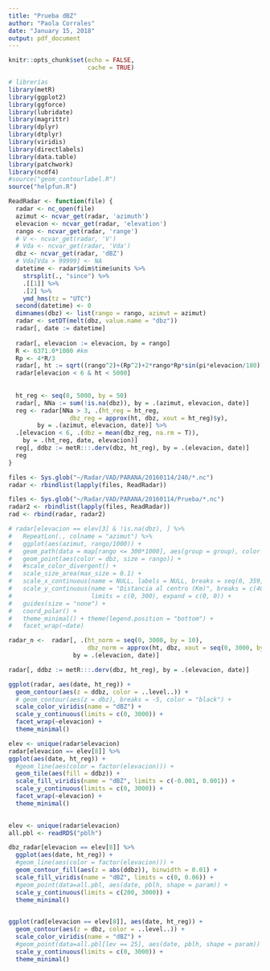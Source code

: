```yaml
---
title: "Prueba dBZ"
author: "Paola Corrales"
date: "January 15, 2018"
output: pdf_document
---
```


```r
knitr::opts_chunk$set(echo = FALSE,
                      cache = TRUE)

# librerías
library(metR)
library(ggplot2)
library(ggforce)
library(lubridate)
library(magrittr)
library(dplyr)
library(dtplyr)
library(viridis)
library(directlabels)
library(data.table)
library(patchwork)
library(ncdf4)
#source("geom_contourlabel.R")
source("helpfun.R")
```

```r
ReadRadar <- function(file) {
  radar <- nc_open(file)
  azimut <- ncvar_get(radar, 'azimuth')   
  elevacion <- ncvar_get(radar, 'elevation') 
  rango <- ncvar_get(radar, 'range')      
  # V <- ncvar_get(radar, 'V')            
  # Vda <- ncvar_get(radar, 'Vda')
  dbz <- ncvar_get(radar, 'dBZ')
  # Vda[Vda > 99999] <- NA
  datetime <- radar$dim$time$units %>% 
    strsplit(., "since") %>% 
    .[[1]] %>% 
    .[2] %>% 
    ymd_hms(tz = "UTC")
  second(datetime) <- 0
  dimnames(dbz) <- list(rango = rango, azimut = azimut)
  radar <- setDT(melt(dbz, value.name = "dbz")) 
  radar[, date := datetime]
  
  radar[, elevacion := elevacion, by = rango]
  R <- 6371.0*1000 #km
  Rp <- 4*R/3
  radar[, ht := sqrt((rango^2)+(Rp^2)+2*rango*Rp*sin(pi*elevacion/180))-Rp ]
  radar[elevacion < 6 & ht < 5000]
  
  
  ht_reg <- seq(0, 5000, by = 50)
  radar[, NNa := sum(!is.na(dbz)), by = .(azimut, elevacion, date)]
  reg <- radar[NNa > 3, .(ht_reg = ht_reg,
                 dbz_reg = approx(ht, dbz, xout = ht_reg)$y), 
        by = .(azimut, elevacion, date)] %>% 
  .[elevacion < 6, .(dbz = mean(dbz_reg, na.rm = T)), 
    by = .(ht_reg, date, elevacion)] 
  reg[, ddbz := metR:::.derv(dbz, ht_reg), by = .(elevacion, date)]
  reg
}

files <- Sys.glob("~/Radar/VAD/PARANA/20160114/240/*.nc")
radar <- rbindlist(lapply(files, ReadRadar))

files <- Sys.glob("~/Radar/VAD/PARANA/20160114/Prueba/*.nc")
radar2 <- rbindlist(lapply(files, ReadRadar))
rad <- rbind(radar, radar2)

# radar[elevacion == elev[3] & !is.na(dbz), ] %>%
#   RepeatLon(., colname = "azimut") %>% 
#   ggplot(aes(azimut, rango/1000)) + 
#   geom_path(data = map[rango <= 300*1000], aes(group = group), color = "darkgray") +
#   geom_point(aes(color = dbz, size = rango)) +
#   #scale_color_divergent() +
#   scale_size_area(max_size = 0.1) +
#   scale_x_continuous(name = NULL, labels = NULL, breaks = seq(0, 359, 90)) +
#   scale_y_continuous(name = "Distancia al centro (Km)", breaks = c(40, 120, 180, 240), 
#                      limits = c(0, 300), expand = c(0, 0)) + 
#   guides(size = "none") +
#   coord_polar() +
#   theme_minimal() + theme(legend.position = "bottom") +
#   facet_wrap(~date)
```

```r
radar_n <-  radar[, .(ht_norm = seq(0, 3000, by = 10),
                      dbz_norm = approx(ht, dbz, xout = seq(0, 3000, by = 10))$y), 
                  by = .(elevacion, date)]

radar[, ddbz := metR:::.derv(dbz, ht_reg), by = .(elevacion, date)]
```


```r
ggplot(radar, aes(date, ht_reg)) +
  geom_contour(aes(z = ddbz, color = ..level..)) +
  # geom_contour(aes(z = dbz), breaks = -5, color = "black") +
  scale_color_viridis(name = "dBZ") +
  scale_y_continuous(limits = c(0, 3000)) +
  facet_wrap(~elevacion) +
  theme_minimal()
```


```r
elev <- unique(radar$elevacion)
radar[elevacion == elev[8]] %>%
ggplot(aes(date, ht_reg)) +
  #geom_line(aes(color = factor(elevacion))) +
  geom_tile(aes(fill = ddbz)) +
  scale_fill_viridis(name = "dBZ", limits = c(-0.001, 0.001)) +
  scale_y_continuous(limits = c(0, 3000)) +
  facet_wrap(~elevacion) +
  theme_minimal()
    
```

```r
elev <- unique(radar$elevacion)
all.pbl <- readRDS("pblh")

dbz_radar[elevacion == elev[8]] %>% 
  ggplot(aes(date, ht_reg)) +
  #geom_line(aes(color = factor(elevacion))) +
  geom_contour_fill(aes(z = abs(ddbz)), binwidth = 0.01) +
  scale_fill_viridis(name = "dBZ", limits = c(0, 0.06)) +
  #geom_point(data=all.pbl, aes(date, pblh, shape = param)) +
  scale_y_continuous(limits = c(200, 3000)) +
  theme_minimal()
    
```




```r


ggplot(rad[elevacion == elev[8]], aes(date, ht_reg)) +
  geom_contour(aes(z = dbz, color = ..level..)) +
  scale_color_viridis(name = "dBZ") +
  #geom_point(data=all.pbl[lev == 25], aes(date, pblh, shape = param)) +
  scale_y_continuous(limits = c(0, 3000)) +
  theme_minimal()
```


